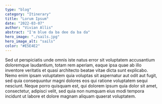 ```yaml
---
type: "blog"
category: "Itinerary"
title: "Lorum Ipsum"
date: "2022-03-07"
author: "Vivian Allis"
abstract: "I'm blue da ba dee da ba da"
hero_image: "./sails.jpg"
hero_image_alt: "sails"
color: "#E5E4E2"
---
```

Sed ut perspiciatis unde omnis iste natus error sit voluptatem accusantium doloremque laudantium, totam rem aperiam, eaque ipsa quae ab illo inventore veritatis et quasi architecto beatae vitae dicta sunt explicabo. Nemo enim ipsam voluptatem quia voluptas sit aspernatur aut odit aut fugit, sed quia consequuntur magni dolores eos qui ratione voluptatem sequi nesciunt. Neque porro quisquam est, qui dolorem ipsum quia dolor sit amet, consectetur, adipisci velit, sed quia non numquam eius modi tempora incidunt ut labore et dolore magnam aliquam quaerat voluptatem.